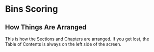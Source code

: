 # Bins Scoring

## How Things Are Arranged
This is how the Sections and Chapters are arranged. If you get lost, the Table of Contents is always on the left side of the screen.  


